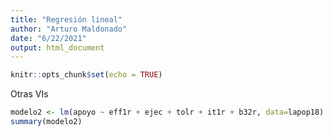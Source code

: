 ```yaml
---
title: "Regresión lineal"
author: "Arturo Maldonado"
date: "6/22/2021"
output: html_document
---
```


```r
knitr::opts_chunk$set(echo = TRUE)
```

Otras VIs

```r
modelo2 <- lm(apoyo ~ eff1r + ejec + tolr + it1r + b32r, data=lapop18)
summary(modelo2)
```





